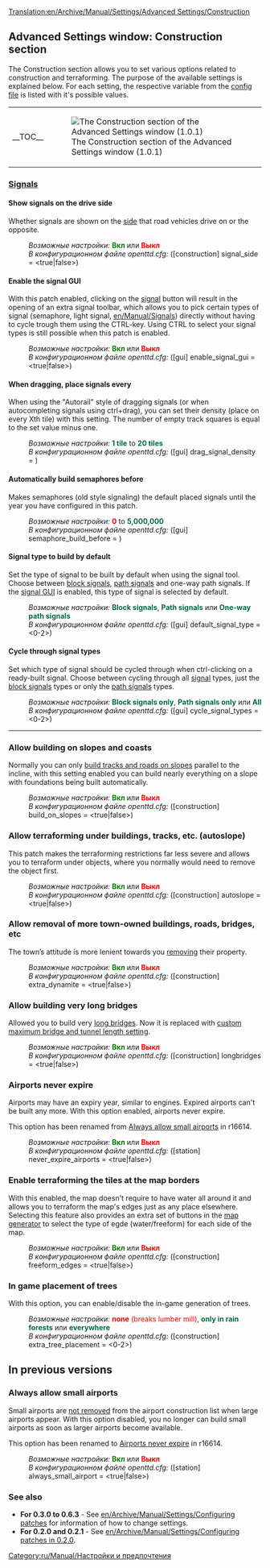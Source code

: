 [[Translation:en/Archive/Manual/Settings/Advanced Settings/Construction]]
{{ru/Перевод|en/Archive/Manual/Settings/Advanced Settings/Construction|1}}
{{ru/Archive/Manual/Settings/Расширенные настройки}}

==Advanced Settings window: Construction section==
The Construction section allows you to set various options related to construction and terraforming. The purpose of the available settings is explained below. For each setting, the respective variable from the [[ru/Archive/Manual/Settings/Openttd.cfg|config file]] is listed with it's possible values.
{| align="center"
|- valign="top"
|__TOC__
|[[File:en/Archive/Manual/Settings/Advset construction.png|frame|left|The Construction section of the Advanced Settings window (1.0.1)]]
|}

===<u>Signals</u>===
====Show signals on the drive side====
{{en/Feature|Old|align="right"|text=(since 0.2.0)}}
Whether signals are shown on the [[en/Archive/Manual/Settings/Show signals on the drive side|side]] that road vehicles drive on or the opposite.
:''Возможные настройки:'' <span style="color:green">'''Вкл'''</span> или <span style="color:red">'''Выкл'''</span>
:''В конфигурационном файле openttd.cfg:'' ([construction] signal_side = <true|false>)
{{en/-}}
====Enable the signal GUI====
{{en/Feature|0.6|align="right"|text=(since 0.6.0)}}
With this patch enabled, clicking on the [[en/Manual/Signals|signal]] button will result in the opening of an extra signal toolbar, which allows you to pick certain types of signal (semaphore, light signal, [[en/Manual/Signals]]) directly without having to cycle trough them using the CTRL-key. Using CTRL to select your signal types is still possible when this patch is enabled.
:''Возможные настройки:'' <span style="color:green">'''Вкл'''</span> или <span style="color:red">'''Выкл'''</span>
:''В конфигурационном файле openttd.cfg:'' ([gui] enable_signal_gui = <true|false>) 
{{en/-}}
====When dragging, place signals every====
{{en/Feature|Old|align="right"|text=(since 0.3.4)}}
When using the "Autorail" style of dragging signals (or when autocompleting signals using ctrl+drag), you can set their density (place on every Xth tile) with this setting. The number of empty track squares is equal to the set value minus one.
:''Возможные настройки:'' <span style="color:#00693E">'''1 tile'''</span> to <span style="color:#00693E">'''20 tiles'''</span>
:''В конфигурационном файле openttd.cfg:'' ([gui] drag_signal_density = <num_val>) 
{{en/-}}
====Automatically build semaphores before====
{{en/Feature|0.6|align="right"|text=(since 0.6.0)}}
Makes semaphores (old style signaling) the default placed signals until the year you have configured in this patch.
:''Возможные настройки:'' <span style="color:red">'''0'''</span> to <span style="color:#00693E">'''5,000,000'''</span>
:''В конфигурационном файле openttd.cfg:'' ([gui] semaphore_build_before = <year>) 
{{en/-}}
====Signal type to build by default====
{{en/Feature|0.7|align="right"|text=(since 0.7.0)}}
Set the type of signal to be built by default when using the signal tool. Choose between [[en/Manual/Signals#block-signals|block signals]], [[en/Manual/Signals#path-signals|path signals]] and one-way path signals. If the [[#enable-the-signal-gui|signal GUI]] is enabled, this type of signal is selected by default.
:''Возможные настройки:'' <span style="color:#00693E">'''Block signals'''</span>, <span style="color:#00693E">'''Path signals'''</span> или <span style="color:#00693E">'''One-way path signals'''</span>
:''В конфигурационном файле openttd.cfg:'' ([gui] default_signal_type = <0-2>)
{{en/-}}
====Cycle through signal types====
{{en/Feature|0.7|align="right"|text=(since 0.7.0)}}
Set which type of signal should be cycled through when ctrl-clicking on a ready-built signal. Choose between cycling through all [[en/Manual/Signals|signal]] types, just the [[en/Manual/Signals#block-signals|block signals]] types or only the [[en/Manual/Signals#path-signals|path signals]] types.
:''Возможные настройки:'' <span style="color:#00693E">'''Block signals only'''</span>, <span style="color:#00693E">'''Path signals only'''</span> или <span style="color:#00693E">'''All'''</span>
:''В конфигурационном файле openttd.cfg:'' ([gui] cycle_signal_types = <0-2>)
{{en/-}}
----
===Allow building on slopes and coasts===
{{en/Feature|Old|align="right"|text=(since 0.2.0)}}
Normally you can only [[en/Archive/Manual/Settings/Build on slopes|build tracks and roads on slopes]] parallel to the incline, with this setting enabled you can build nearly everything on a slope with foundations being built automatically.
:''Возможные настройки:'' <span style="color:green">'''Вкл'''</span> или <span style="color:red">'''Выкл'''</span>
:''В конфигурационном файле openttd.cfg:'' ([construction] build_on_slopes = <true|false>)
{{en/-}}
===Allow terraforming under buildings, tracks, etc. (autoslope)===
{{en/Feature|0.6|align="right"|text=(since 0.6.0)}}
This patch makes the terraforming restrictions far less severe and allows you to terraform under objects, where you normally would need to remove the object first.
:''Возможные настройки:'' <span style="color:green">'''Вкл'''</span> или <span style="color:red">'''Выкл'''</span>
:''В конфигурационном файле openttd.cfg:'' ([construction] autoslope = <true|false>)
{{en/-}}
===Allow removal of more town-owned buildings, roads, bridges, etc===
{{en/Feature|Old|align="right"|text=(since 0.3.3)}}
The town’s attitude is more lenient towards you [[en/Archive/Manual/Settings/Extra dynamite|removing]] their property.
:''Возможные настройки:'' <span style="color:green">'''Вкл'''</span> или <span style="color:red">'''Выкл'''</span>
:''В конфигурационном файле openttd.cfg:'' ([construction] extra_dynamite = <true|false>) 
{{en/-}}
===Allow building very long bridges===
{{ru/Устарело}} 
{{en/Feature period|Old|1.0|align="right"|text=(since 0.2.0)}}
Allowed you to build very [[en/Archive/Manual/Settings/Longer bridges|long bridges]]. Now it is replaced with [[en/Archive/OpenTTD/OpenTTD 1.1.0#1-1-0-beta5-2011-02-04|custom maximum bridge and tunnel length setting]].
:''Возможные настройки:'' <span style="color:green">'''Вкл'''</span> или <span style="color:red">'''Выкл'''</span>
:''В конфигурационном файле openttd.cfg:'' ([construction] longbridges = <true|false>)
{{en/-}}

===Airports never expire===
{{en/Feature|1.0|align="right"|text=(since 1.0.0)}}
Airports may have an expiry year, similar to engines. Expired airports can't be built any more. With this option enabled, airports never expire.

This option has been renamed from [[#always-allow-small-airports|Always allow small airports]] in r16614.
:''Возможные настройки:'' <span style="color:green">'''Вкл'''</span> или <span style="color:red">'''Выкл'''</span>
:''В конфигурационном файле openttd.cfg:'' ([station] never_expire_airports = <true|false>)
{{en/-}}

===Enable terraforming the tiles at the map borders===
{{en/Feature|0.7|align="right"|text=(since 0.7.0)}}
With this enabled, the map doesn't require to have water all around it and allows you to terraform the map's edges just as any place elsewhere. Selecting this feature also provides an extra set of buttons in the [[en/Archive/Manual/Terra Genesis Perlin|map generator]] to select the type of egde (water/freeform) for each side of the map.
:''Возможные настройки:'' <span style="color:green">'''Вкл'''</span> или <span style="color:red">'''Выкл'''</span>
:''В конфигурационном файле openttd.cfg:'' ([construction] freeform_edges = <true|false>)
{{en/-}}
===In game placement of trees===
{{en/Feature|1.0|align="right"|text=(since 1.0.0)}}
With this option, you can enable/disable the in-game generation of trees.
:''Возможные настройки:'' <span style="color:red">'''none''' (breaks lumber mill)</span>, <span style="color:#00693E">'''only in rain forests'''</span> или <span style="color:#00693E">'''everywhere'''</span>
:''В конфигурационном файле openttd.cfg:'' ([construction] extra_tree_placement = <0-2>)
{{en/-}}

==In previous versions==
===Always allow small airports===
{{en/Feature|-0.7|align="right"|text=(since 0.3.2 to 0.7.5)}}
Small airports are [[en/Archive/Manual/Settings/Always allow small airport|not removed]] from the airport construction list when large airports appear. With this option disabled, you no longer can build small airports as soon as larger airports become available.

This option has been renamed to [[#airports-never-expire|Airports never expire]] in r16614.
:''Возможные настройки:'' <span style="color:green">'''Вкл'''</span> или <span style="color:red">'''Выкл'''</span>
:''В конфигурационном файле openttd.cfg:'' ([station] always_small_airport = <true|false>) 
{{en/-}}
===See also===
*'''For 0.3.0 to 0.6.3''' - See [[en/Archive/Manual/Settings/Configuring patches]] for information of how to change settings.
*'''For 0.2.0 and 0.2.1''' - See [[en/Archive/Manual/Settings/Configuring patches in 0.2.0]].
[[Category:ru/Manual/Настройки и предпочтения]]